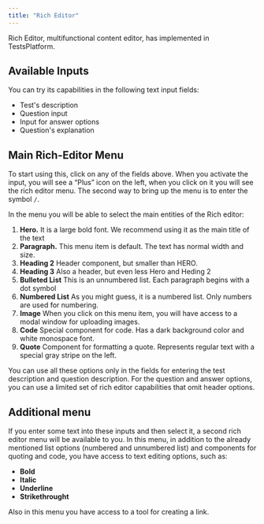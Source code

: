 ```yaml
---
title: "Rich Editor"
---
```


Rich Editor, multifunctional content editor, has implemented in TestsPlatform.

## Available Inputs

You can try its capabilities in the following text input fields:

- Test's description
- Question input
- Input for answer options
- Question's explanation

## Main Rich-Editor Menu

To start using this, click on any of the fields above.
When you activate the input, you will see a “Plus” icon on the left, when you click on it you will see the rich editor menu.
The second way to bring up the menu is to enter the symbol `/`.

In the menu you will be able to select the main entities of the Rich editor:

1. **Hero.** It is a large bold font. We recommend using it as the main title of the text
2. **Paragraph.** This menu item is default. The text has normal width and size.
3. **Heading 2** Header component, but smaller than HERO.
4. **Heading 3** Also a header, but even less Hero and Heding 2
5. **Bulleted List** This is an unnumbered list. Each paragraph begins with a dot symbol
6. **Numbered List** As you might guess, it is a numbered list. Only numbers are used for numbering.
7. **Image** When you click on this menu item, you will have access to a modal window for uploading images.
8. **Code** Special component for code. Has a dark background color and white monospace font.
9. **Quote** Component for formatting a quote. Represents regular text with a special gray stripe on the left.

You can use all these options only in the fields for entering the test description and question description. For the question and answer options, you can use a limited set of rich editor capabilities that omit header options.

## Additional menu

If you enter some text into these inputs and then select it, a second rich editor menu will be available to you. In this menu, in addition to the already mentioned list options (numbered and unnumbered list) and components for quoting and code, you have access to text editing options, such as:

- **Bold**
- **Italiс**
- **Underline**
- **Strikethrought**

Also in this menu you have access to a tool for creating a link.
